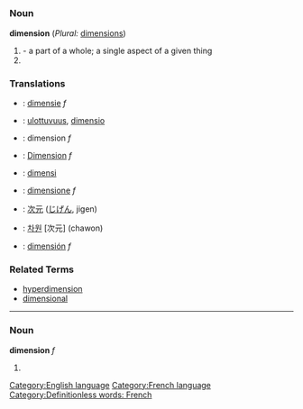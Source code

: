 =={{en}}==
[[Category:English language]]
===Noun===
'''dimension''' (''Plural:'' [[dimensions]])

# - a part of a whole; a single aspect of a given thing
#{{stub}}
===Translations===
*{{nl}}: [[dimensie]] ''f''
*{{fi}}: [[ulottuvuus]], [[dimensio]]
*{{fr}}: dimension ''f''
*{{de}}: [[Dimension]] ''f''
*{{id}}: [[dimensi]]
*{{it}}: [[dimensione]] ''f''
*{{ja}}: [[次元]] ([[じげん]], jigen)
*{{ko}}: [[차원]] [次元] (chawon)
*{{es}}: [[dimensión]] ''f''
===Related Terms===
*[[hyperdimension]]
*[[dimensional]]
----
==={{fr}}===
[[Category:French language]]
===Noun===
'''dimension''' ''f''

#{{stub}}
[[Category:Definitionless words: French]]